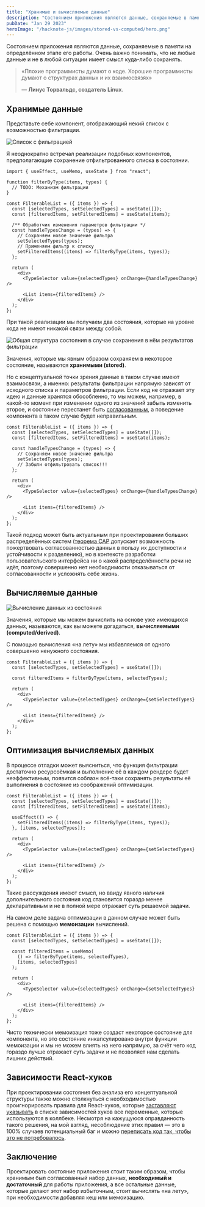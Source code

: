 ```yaml
---
title: "Хранимые и вычисляемые данные"
description: "Состоянием приложения являются данные, сохраняемые в памяти на определённом этапе его работы. Очень важно понимать, что не любые данные и не в любой ситуации имеет смысл куда-либо сохранять."
pubDate: "Jan 29 2023"
heroImage: "/hacknote-js/images/stored-vs-computed/hero.png"
---
```


Состоянием приложения являются данные, сохраняемые в памяти на определённом этапе его работы. Очень важно понимать, что не любые данные и не в любой ситуации имеет смысл куда-либо сохранять.

> «Плохие программисты думают о коде. Хорошие программисты думают о структурах данных и их взаимосвязях»
>
> — **Линус Торвальдс, создатель Linux**.

## Хранимые данные

Представьте себе компонент, отображающий некий список с возможностью фильтрации.

![Список с фильтрацией](/hacknote-js/images/stored-vs-computed/filterable-list.png)

Я неоднократно встречал реализации подобных компонентов, предполагающие сохранение отфильтрованного списка в состоянии.

```tsx
import { useEffect, useMemo, useState } from "react";

function filterByType(items, types) {
  // TODO: Механизм фильтрации
}

const FilterableList = ({ items }) => {
  const [selectedTypes, setSelectedTypes] = useState([]);
  const [filteredItems, setFilteredItems] = useState(items);

  /** Обработчик изменения параметров фильтрации */
  const handleTypesChange = (types) => {
    // Сохраняем новое значение фильтра
    setSelectedTypes(types);
    // Применяем фильтр к списку
    setFilteredItems((items) => filterByType(items, types));
  };

  return (
    <div>
      <TypeSelector value={selectedTypes} onChange={handleTypesChange} />

      <List items={filteredItems} />
    </div>
  );
};
```

При такой реализации мы получаем два состояния, которые на уровне кода не имеют никакой связи между собой.

![Общая структура состояния в случае сохранения в нём результатов фильтрации](/hacknote-js/images/stored-vs-computed/stored.png)

Значения, которые мы явным образом сохраняем в некоторое состояние, называются **хранимыми (stored)**.

Но с концептуальной точки зрения данные в таком случае имеют взаимосвязи, а именно: результаты фильтрации напрямую зависят от исходного списка и параметров фильтрации. Если код не отражает эту идею и данные хранятся обособленно, то мы можем, например, в какой-то момент при изменении одного из значений забыть изменить второе, и состояние перестанет быть [согласованным](https://ru.wikipedia.org/wiki/Согласованность_данных), а поведение компонента в таком случае будет неправильным.

```tsx
const FilterableList = ({ items }) => {
  const [selectedTypes, setSelectedTypes] = useState([]);
  const [filteredItems, setFilteredItems] = useState(items);

  const handleTypesChange = (types) => {
    // Сохраняем новое значение фильтра
    setSelectedTypes(types);
    // Забыли отфильтровать список!!!
  };

  return (
    <div>
      <TypeSelector value={selectedTypes} onChange={handleTypesChange} />

      <List items={filteredItems} />
    </div>
  );
};
```

Такой подход может быть актуальным при проектировании больших распределённых систем ([теорема CAP](https://ru.wikipedia.org/wiki/Теорема_CAP) допускает возможность пожертвовать согласованностью данных в пользу их доступности и устойчивости к разделению), но в контексте разработки пользовательского интерфейса ни о какой распределённости речи не идёт, поэтому совершенно нет необходимости отказываться от согласованности и усложнять себе жизнь.

## Вычисляемые данные

![Вычисление данных из состояния](/hacknote-js/images/stored-vs-computed/computed.png)

Значения, которые мы можем вычислить на основе уже имеющихся данных, называются, как вы можете догадаться, **вычисляемыми (computed/derived)**.

С помощью вычисления «на лету» мы избавляемся от одного совершенно ненужного состояния.

```tsx
const FilterableList = ({ items }) => {
  const [selectedTypes, setSelectedTypes] = useState([]);

  const filteredItems = filterByType(items, selectedTypes);

  return (
    <div>
      <TypeSelector value={selectedTypes} onChange={setSelectedTypes} />

      <List items={filteredItems} />
    </div>
  );
};
```

## Оптимизация вычисляемых данных

В процессе отладки может выясниться, что функция фильтрации достаточно ресурсоёмкая и выполнение её в каждом рендере будет неэффективным, появится соблазн всё-таки сохранять результаты её выполнения в состояние из соображений оптимизации.

```tsx
const FilterableList = ({ items }) => {
  const [selectedTypes, setSelectedTypes] = useState([]);
  const [filteredItems, setFilteredItems] = useState(items);

  useEffect(() => {
    setFilteredItems((items) => filterByType(items, types));
  }, [items, selectedTypes]);

  return (
    <div>
      <TypeSelector value={selectedTypes} onChange={setSelectedTypes} />

      <List items={filteredItems} />
    </div>
  );
};
```

Такие рассуждения имеют смысл, но ввиду явного наличия дополнительного состояния код становится гораздо менее декларативным и не в полной мере отражает суть решаемой задачи.

На самом деле задача оптимизации в данном случае может быть решена с помощью **мемоизации** вычислений.

```tsx
const FilterableList = ({ items }) => {
  const [selectedTypes, setSelectedTypes] = useState([]);

  const filteredItems = useMemo(
    () => filterByType(items, selectedTypes),
    [items, selectedTypes]
  );

  return (
    <div>
      <TypeSelector value={selectedTypes} onChange={setSelectedTypes} />

      <List items={filteredItems} />
    </div>
  );
};
```

Чисто технически мемоизация тоже создаст некоторое состояние для компонента, но это состояние инкапсулировано внутри функции мемоизации и мы не можем влиять на него напрямую, за счёт чего код гораздо лучше отражает суть задачи и не позволяет нам сделать лишних действий.

## Зависимости React-хуков

При проектировании состояния без анализа его концептуальной структуры также можно столкнуться с необходимостью проигнорировать правила для React-хуков, которые [заставляют указывать](https://ru.reactjs.org/docs/hooks-reference.html#conditionally-firing-an-effect) в списке зависимостей хуков все переменные, которые используются в коллбеке. Несмотря на кажущуюся оправданность такого решения, на мой взгляд, несоблюдение этих правил — это в 100% случаев потенциальный баг и можно [переписать код так, чтобы это не потребовалось](https://stackoverflow.com/questions/66432806/does-the-dependency-array-in-react-hooks-really-need-to-be-exhaustive/71363280#71363280).

## Заключение

Проектировать состояние приложения стоит таким образом, чтобы хранимым был согласованный набор данных, **необходимый и достаточный** для работы приложения, а все остальные данные, которые делают этот набор избыточным, стоит вычислять «на лету», при необходимости добавляя кеш или мемоизацию.
